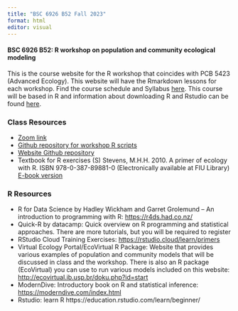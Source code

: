 ```yaml
---
title: "BSC 6926 B52 Fall 2023"
format: html
editor: visual
---
```


#### BSC 6926 B52: R workshop on population and community ecological modeling
This is the course website for the R workshop that coincides with PCB 5423 (Advanced Ecology). This website will have the Rmarkdown lessons for each workshop. Find the course schedule and Syllabus [here](sylb.html). This course will be based in R and information about downloading R and Rstudio can be found [here](comp.html). 

### Class Resources
-   [Zoom link](https://fiu.zoom.us/j/94001884298?pwd=b25VZTh6eHFlOVdjRDhrbUV6OTBVZz09)
-   [Github repository for workshop R scripts](https://github.com/BSC6926-B52-Fall2023/workshopScripts)
-   [Website Github repository](https://github.com/BSC6926-B52-Fall2023/BSC6926-B52-Fall2023.github.io)
-   Textbook for R exercises (S) Stevens, M.H.H. 2010. A primer of ecology with R. ISBN 978-0-387-89881-0 (Electronically available at FIU Library)
[E-book version](https://hankstevens.github.io/Primer-of-Ecology/)

### R Resources
-    R for Data Science by Hadley Wickham and Garret Grolemund -- An introduction to programming with R: <https://r4ds.had.co.nz/>\
-    Quick-R by datacamp: Quick overview on R programming and statistical approaches. There are more tutorials, but you will be required to register\
-    RStudio Cloud Training Exercises: <https://rstudio.cloud/learn/primers>\
-    Virtual Ecology Portal/EcoVirtual R Package: Website that provides various examples of population and community models that will be discussed in class and the workshop. There is also an R package (EcoVirtual) you can use to run various models included on this website: <http://ecovirtual.ib.usp.br/doku.php?id=start>\
-    ModernDive: Introductory book on R and statistical inference: <https://moderndive.com/index.html>
-    Rstudio: learn R https://education.rstudio.com/learn/beginner/